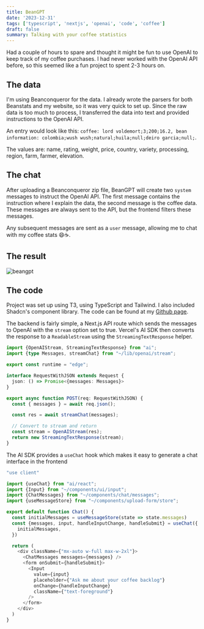 ```yaml
---
title: BeanGPT
date: '2023-12-31'
tags: ['typescript', 'nextjs', 'openai', 'code', 'coffee']
draft: false
summary: Talking with your coffee statistics
---
```


Had a couple of hours to spare and thought it might be fun to use OpenAI to keep track of my coffee purchases. 
I had never worked with the OpenAI API before, so this seemed like a fun project to spent 2-3 hours on.

## The data

I'm using Beanconqueror for the data. I already wrote the parsers for both Beanstats and my website, so it was very quick
to set up. Since the raw data is too much to process, I transferred the data into text and provided instructions to the OpenAI API.

An entry would look like this: `coffee: lord voldemort;3;200;16.2, bean information: colombia;wush wush;natural;huila;null;deiro garcia;null;`.

The values are: name, rating, weight, price, country, variety, processing, region, farm, farmer, elevation.

## The chat

After uploading a Beanconqueror zip file, BeanGPT will create two `system` messages to instruct the OpenAI API. The first message
contains the instruction where I explain the data, the second message is the coffee data. These messages are always sent to the API, but
the frontend filters these messages.

Any subsequent messages are sent as a `user` message, allowing me to chat with my coffee stats 😄☕️.

## The result

![beangpt](/static/images/blog/beangpt.png)

## The code

Project was set up using T3, using TypeScript and Tailwind. I also included Shadcn's component library.
The code can be found at my [Github page](https://github.com/marcelblijleven/beangpt).

The backend is fairly simple, a Next.js API route which sends the messages to OpenAI with the `stream` option set to true.
Vercel's AI SDK then converts the response to a `ReadableStream` using the `StreamingTextResponse` helper.

```typescript
import {OpenAIStream, StreamingTextResponse} from "ai";
import {type Messages, streamChat} from "~/lib/openai/stream";

export const runtime = "edge";

interface RequestWithJSON extends Request {
  json: () => Promise<{messages: Messages}>
}

export async function POST(req: RequestWithJSON) {
  const { messages } = await req.json();

  const res = await streamChat(messages);

  // Convert to stream and return
  const stream = OpenAIStream(res);
  return new StreamingTextResponse(stream);
}

```

The AI SDK provides a `useChat` hook which makes it easy to generate a chat interface in the frontend

```typescript jsx
"use client"

import {useChat} from "ai/react";
import {Input} from "~/components/ui/input";
import {ChatMessages} from "~/components/chat/messages";
import {useMessageStore} from "~/components/upload-form/store";

export default function Chat() {
  const initialMessages = useMessageStore(state => state.messages)
  const {messages, input, handleInputChange, handleSubmit} = useChat({
    initialMessages,
  })

  return (
    <div className={"mx-auto w-full max-w-2xl"}>
      <ChatMessages messages={messages} />
      <form onSubmit={handleSubmit}>
        <Input
          value={input}
          placeholder={"Ask me about your coffee backlog"}
          onChange={handleInputChange}
          className={"text-foreground"}
        />
      </form>
    </div>
  )
}

```

